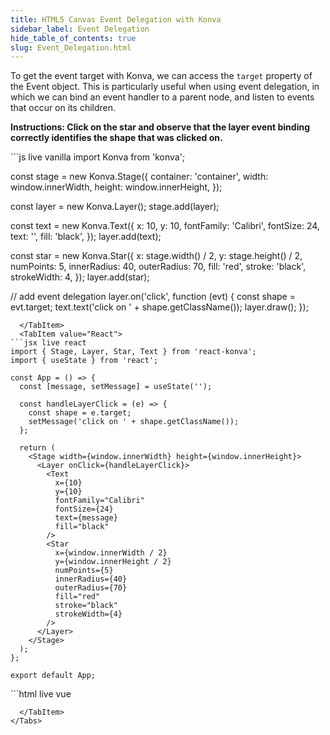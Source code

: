 ```yaml
---
title: HTML5 Canvas Event Delegation with Konva
sidebar_label: Event Delegation
hide_table_of_contents: true
slug: Event_Delegation.html
---
```


To get the event target with Konva, we can access the `target` property
of the Event object. This is particularly useful when using event delegation,
in which we can bind an event handler to a parent node, and listen to events
that occur on its children.

**Instructions: Click on the star and observe that the layer event binding
correctly identifies the shape that was clicked on.**


<Tabs>
  <TabItem value="Vanilla" default>
```js live vanilla
import Konva from 'konva';

const stage = new Konva.Stage({
  container: 'container',
  width: window.innerWidth,
  height: window.innerHeight,
});

const layer = new Konva.Layer();
stage.add(layer);

const text = new Konva.Text({
  x: 10,
  y: 10,
  fontFamily: 'Calibri',
  fontSize: 24,
  text: '',
  fill: 'black',
});
layer.add(text);

const star = new Konva.Star({
  x: stage.width() / 2,
  y: stage.height() / 2,
  numPoints: 5,
  innerRadius: 40,
  outerRadius: 70,
  fill: 'red',
  stroke: 'black',
  strokeWidth: 4,
});
layer.add(star);

// add event delegation
layer.on('click', function (evt) {
  const shape = evt.target;
  text.text('click on ' + shape.getClassName());
  layer.draw();
});
```
  </TabItem>
  <TabItem value="React">
```jsx live react
import { Stage, Layer, Star, Text } from 'react-konva';
import { useState } from 'react';

const App = () => {
  const [message, setMessage] = useState('');

  const handleLayerClick = (e) => {
    const shape = e.target;
    setMessage('click on ' + shape.getClassName());
  };

  return (
    <Stage width={window.innerWidth} height={window.innerHeight}>
      <Layer onClick={handleLayerClick}>
        <Text
          x={10}
          y={10}
          fontFamily="Calibri"
          fontSize={24}
          text={message}
          fill="black"
        />
        <Star
          x={window.innerWidth / 2}
          y={window.innerHeight / 2}
          numPoints={5}
          innerRadius={40}
          outerRadius={70}
          fill="red"
          stroke="black"
          strokeWidth={4}
        />
      </Layer>
    </Stage>
  );
};

export default App;
```
  </TabItem>
  <TabItem value="Vue">
```html live vue
<template>
  <v-stage :config="stageSize">
    <v-layer @click="handleLayerClick">
      <v-text :config="textConfig" />
      <v-star :config="starConfig" />
    </v-layer>
  </v-stage>
</template>

<script setup>
import { ref, computed } from 'vue';

const message = ref('');

const stageSize = {
  width: window.innerWidth,
  height: window.innerHeight
};

const textConfig = computed(() => ({
  x: 10,
  y: 10,
  fontFamily: 'Calibri',
  fontSize: 24,
  text: message.value,
  fill: 'black'
}));

const starConfig = {
  x: window.innerWidth / 2,
  y: window.innerHeight / 2,
  numPoints: 5,
  innerRadius: 40,
  outerRadius: 70,
  fill: 'red',
  stroke: 'black',
  strokeWidth: 4
};

const handleLayerClick = (e) => {
  const shape = e.target;
  message.value = 'click on ' + shape.getClassName();
};
</script>
```
  </TabItem>
</Tabs> 